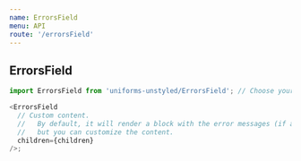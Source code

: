 ```yaml
---
name: ErrorsField
menu: API
route: '/errorsField'
---
```


## ErrorsField

```js
import ErrorsField from 'uniforms-unstyled/ErrorsField'; // Choose your theme package.

<ErrorsField
  // Custom content.
  //   By default, it will render a block with the error messages (if any),
  //   but you can customize the content.
  children={children}
/>;
```
